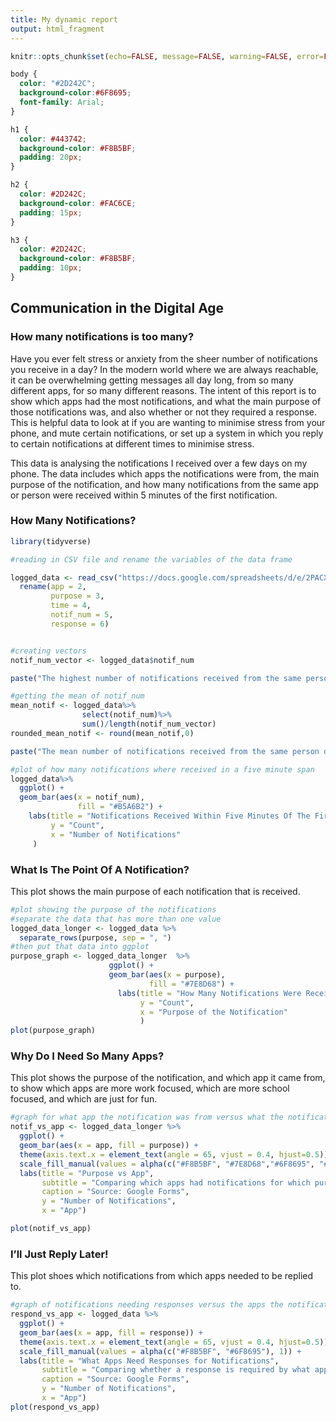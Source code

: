 ```yaml
---
title: My dynamic report
output: html_fragment
---
```


```r
knitr::opts_chunk$set(echo=FALSE, message=FALSE, warning=FALSE, error=FALSE)

```

```css
body {
  color: "#2D242C";
  background-color:#6F8695;
  font-family: Arial;
}

h1 {
  color: #443742;
  background-color: #F8B5BF;
  padding: 20px;
}

h2 {
  color: #2D242C;
  background-color: #FAC6CE;
  padding: 15px;
}

h3 {
  color: #2D242C;
  background-color: #F8B5BF;
  padding: 10px;
}

```

## Communication in the Digital Age 
### How many notifications is too many?

Have you ever felt stress or anxiety from the sheer number of notifications you receive in a day? In the modern world where we are always reachable, it can be overwhelming getting messages all day long, from so many different apps, for so many different reasons. The intent of this report is to show which apps had the most notifications, and what the main purpose of those notifications was, and also whether or not they required a response. This is helpful data to look at if you are wanting to minimise stress from your phone, and mute certain notifications, or set up a system in which you reply to certain notifications at different times to minimise stress.

This data is analysing the notifications I received over a few days on my phone. The data includes which apps the notifications were from, the main purpose of the notification, and how many notifications from the same app or person were received within 5 minutes of the first notification.

### How Many Notifications?

```r

library(tidyverse)

#reading in CSV file and rename the variables of the data frame

logged_data <- read_csv("https://docs.google.com/spreadsheets/d/e/2PACX-1vSoLnnQbeTDg3aNisdQvee9_54Ic0Xz0Wr5Js2j07ljE1Ef1zqnMMu2UrGXEckAPnBnD315yH4exXKK/pub?output=csv")%>%
  rename(app = 2,
         purpose = 3,
         time = 4,
         notif_num = 5,
         response = 6)


#creating vectors
notif_num_vector <- logged_data$notif_num

paste("The highest number of notifications received from the same person or app in 5 minutes was", max(notif_num_vector))

#getting the mean of notif_num
mean_notif <- logged_data%>%
                select(notif_num)%>%
                sum()/length(notif_num_vector)
rounded_mean_notif <- round(mean_notif,0)

paste("The mean number of notifications received from the same person or app in 5 minutes was", rounded_mean_notif)

#plot of how many notifications where received in a five minute span
logged_data%>%
  ggplot() +
  geom_bar(aes(x = notif_num),
               fill = "#B5A6B2") +
    labs(title = "Notifications Received Within Five Minutes Of The First Notification",
         y = "Count",
         x = "Number of Notifications"
     )
```

### What Is The Point Of A Notification?

This plot shows the main purpose of each notification that is received.

```r
#plot showing the purpose of the notifications
#separate the data that has more than one value
logged_data_longer <- logged_data %>%
  separate_rows(purpose, sep = ", ")
#then put that data into ggplot
purpose_graph <- logged_data_longer  %>%
                      ggplot() +
                      geom_bar(aes(x = purpose),
                               fill = "#7E8D68") +
                        labs(title = "How Many Notifications Were Received for Different Purposes?",
                             y = "Count",
                             x = "Purpose of the Notification"
                             )
plot(purpose_graph)


```

### Why Do I Need So Many Apps?

This plot shows the purpose of the notification, and which app it came from, to show which apps are more work focused, which are more school focused, and which are just for fun.

```r
#graph for what app the notification was from versus what the notification was for
notif_vs_app <- logged_data_longer %>%
  ggplot() +
  geom_bar(aes(x = app, fill = purpose)) +
  theme(axis.text.x = element_text(angle = 65, vjust = 0.4, hjust=0.5)) +
  scale_fill_manual(values = alpha(c("#F8B5BF", "#7E8D68","#6F8695", "#EDD9A3"), 1)) +
  labs(title = "Purpose vs App",
       subtitle = "Comparing which apps had notifications for which purpose",
       caption = "Source: Google Forms",
       y = "Number of Notifications",
       x = "App")

plot(notif_vs_app)
```

### I'll Just Reply Later!

This plot shoes which notifications from which apps needed to be replied to.

```r
#graph of notifications needing responses versus the apps the notifications were received from
respond_vs_app <- logged_data %>%
  ggplot() +
  geom_bar(aes(x = app, fill = response)) +
  theme(axis.text.x = element_text(angle = 65, vjust = 0.4, hjust=0.5)) +
  scale_fill_manual(values = alpha(c("#F8B5BF", "#6F8695"), 1)) +
  labs(title = "What Apps Need Responses for Notifications",
       subtitle = "Comparing whether a response is required by what app the notification was received on",
       caption = "Source: Google Forms",
       y = "Number of Notifications",
       x = "App")
plot(respond_vs_app)
```
